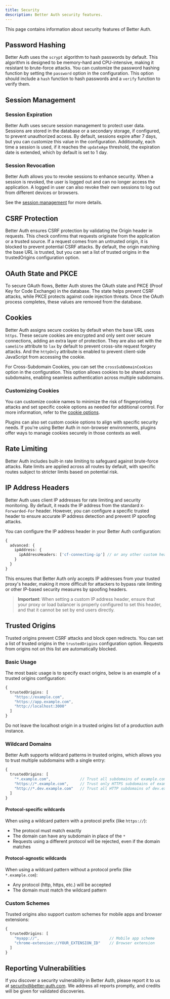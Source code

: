 ```yaml
---
title: Security
description: Better Auth security features.
---
```


This page contains information about security features of Better Auth.


## Password Hashing

Better Auth uses the `scrypt` algorithm to hash passwords by default. This algorithm is designed to be memory-hard and CPU-intensive, making it resistant to brute-force attacks. You can customize the password hashing function by setting the `password` option in the configuration. This option should include a `hash` function to hash passwords and a `verify` function to verify them.

## Session Management

### Session Expiration

Better Auth uses secure session management to protect user data. Sessions are stored in the database or a secondary storage, if configured, to prevent unauthorized access. By default, sessions expire after 7 days, but you can customize this value in the configuration. Additionally, each time a session is used, if it reaches the `updateAge` threshold, the expiration date is extended, which by default is set to 1 day.

### Session Revocation

Better Auth allows you to revoke sessions to enhance security. When a session is revoked, the user is logged out and can no longer access the application. A logged in user can also revoke their own sessions to log out from different devices or browsers.

See the [session management](/docs/concepts/session-management) for more details.

## CSRF Protection

Better Auth ensures CSRF protection by validating the Origin header in requests. This check confirms that requests originate from the application or a trusted source. If a request comes from an untrusted origin, it is blocked to prevent potential CSRF attacks. By default, the origin matching the base URL is trusted, but you can set a list of trusted origins in the trustedOrigins configuration option.

## OAuth State and PKCE

To secure OAuth flows, Better Auth stores the OAuth state and PKCE (Proof Key for Code Exchange) in the database. The state helps prevent CSRF attacks, while PKCE protects against code injection threats. Once the OAuth process completes, these values are removed from the database.

## Cookies

Better Auth assigns secure cookies by default when the base URL uses `https`. These secure cookies are encrypted and only sent over secure connections, adding an extra layer of protection. They are also set with the `sameSite` attribute to `lax` by default to prevent cross-site request forgery attacks. And the `httpOnly` attribute is enabled to prevent client-side JavaScript from accessing the cookie. 

For Cross-Subdomain Cookies, you can set the `crossSubDomainCookies` option in the configuration. This option allows cookies to be shared across subdomains, enabling seamless authentication across multiple subdomains.

### Customizing Cookies

You can customize cookie names to minimize the risk of fingerprinting attacks and set specific cookie options as needed for additional control. For more information, refer to the [cookie options](/docs/concepts/cookies).

Plugins can also set custom cookie options to align with specific security needs. If you're using Better Auth in non-browser environments, plugins offer ways to manage cookies securely in those contexts as well.

## Rate Limiting

Better Auth includes built-in rate limiting to safeguard against brute-force attacks. Rate limits are applied across all routes by default, with specific routes subject to stricter limits based on potential risk.

## IP Address Headers

Better Auth uses client IP addresses for rate limiting and security monitoring. By default, it reads the IP address from the standard `X-Forwarded-For` header. However, you can configure a specific trusted header to ensure accurate IP address detection and prevent IP spoofing attacks.

You can configure the IP address header in your Better Auth configuration:

```typescript
{
  advanced: {
    ipAddress: {
      ipAddressHeaders: ['cf-connecting-ip'] // or any other custom header
    }
  }
}
```

This ensures that Better Auth only accepts IP addresses from your trusted proxy's header, making it more difficult for attackers to bypass rate limiting or other IP-based security measures by spoofing headers.

> **Important**: When setting a custom IP address header, ensure that your proxy or load balancer is properly configured to set this header, and that it cannot be set by end users directly.

## Trusted Origins

Trusted origins prevent CSRF attacks and block open redirects. You can set a list of trusted origins in the `trustedOrigins` configuration option. Requests from origins not on this list are automatically blocked.

### Basic Usage

The most basic usage is to specify exact origins, below is an example of a trusted origins configuration:

```typescript
{
  trustedOrigins: [
    "https://example.com",
    "https://app.example.com",
    "http://localhost:3000"
  ]
}
```
<Callout type="warning">
  Do not leave the localhost origin in a trusted origins list of a production auth instance.
</Callout>

### Wildcard Domains

Better Auth supports wildcard patterns in trusted origins, which allows you to trust multiple subdomains with a single entry:

```typescript
{
  trustedOrigins: [
    "*.example.com",             // Trust all subdomains of example.com (any protocol)
    "https://*.example.com",     // Trust only HTTPS subdomains of example.com
    "http://*.dev.example.com"   // Trust all HTTP subdomains of dev.example.com
  ]
}
```

#### Protocol-specific wildcards

When using a wildcard pattern with a protocol prefix (like `https://`):
- The protocol must match exactly
- The domain can have any subdomain in place of the `*`
- Requests using a different protocol will be rejected, even if the domain matches

#### Protocol-agnostic wildcards

When using a wildcard pattern without a protocol prefix (like `*.example.com`):
- Any protocol (http, https, etc.) will be accepted
- The domain must match the wildcard pattern

### Custom Schemes

Trusted origins also support custom schemes for mobile apps and browser extensions:

```typescript
{
  trustedOrigins: [
    "myapp://",                               // Mobile app scheme
    "chrome-extension://YOUR_EXTENSION_ID"    // Browser extension
  ]
}
```

## Reporting Vulnerabilities

If you discover a security vulnerability in Better Auth, please report it to us at [security@better-auth.com](mailto:security@better-auth.com). We address all reports promptly, and credits will be given for validated discoveries.
